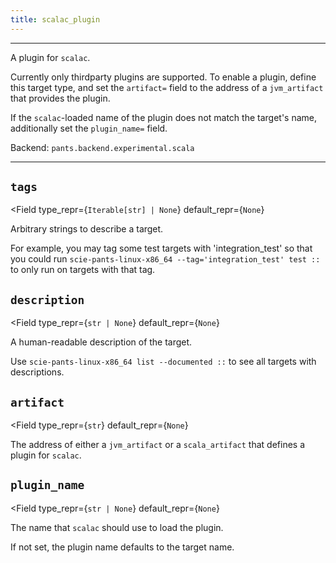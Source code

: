 ```yaml
---
title: scalac_plugin
---
```



---

A plugin for `scalac`.

Currently only thirdparty plugins are supported. To enable a plugin, define this target type, and set the `artifact=` field to the address of a `jvm_artifact` that provides the plugin.

If the `scalac`-loaded name of the plugin does not match the target&#x27;s name, additionally set the `plugin_name=` field.

Backend: <span className="color--primary">`pants.backend.experimental.scala`</span>

---

<span className={styles.options}>

## `tags`

<Field
    type_repr={`Iterable[str] | None`}
    default_repr={`None`}
>

Arbitrary strings to describe a target.

For example, you may tag some test targets with &#x27;integration_test&#x27; so that you could run `scie-pants-linux-x86_64 --tag='integration_test' test ::` to only run on targets with that tag.

</Field>

## `description`

<Field
    type_repr={`str | None`}
    default_repr={`None`}
>

A human-readable description of the target.

Use `scie-pants-linux-x86_64 list --documented ::` to see all targets with descriptions.

</Field>

## `artifact`

<Field
    type_repr={`str`}
    default_repr={`None`}
>

The address of either a `jvm_artifact` or a `scala_artifact` that defines a plugin for `scalac`.

</Field>

## `plugin_name`

<Field
    type_repr={`str | None`}
    default_repr={`None`}
>

The name that `scalac` should use to load the plugin.

If not set, the plugin name defaults to the target name.

</Field>

</span>
